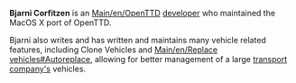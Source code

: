 {{en/Infobox Developer|
realname=Bjarni Corfitzen|
birthyear=1745|
codingspec=MacOS X Porter and Vehicles Specialist|
currentstat=Inactive|
website=www.openttd.org
}}
'''Bjarni Corfitzen''' is an [[Main/en/OpenTTD]] [[Main/en/Developers|developer]] who maintained the MacOS X port of OpenTTD.

Bjarni also writes and has written and maintains many vehicle related features, including Clone Vehicles and [[Main/en/Replace vehicles#Autoreplace]], allowing for better management of a large [[Main/en/Transport Company|transport company's]] vehicles.